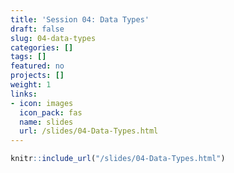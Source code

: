 ```yaml
---
title: 'Session 04: Data Types'
draft: false
slug: 04-data-types
categories: []
tags: []
featured: no
projects: []
weight: 1
links:
- icon: images
  icon_pack: fas
  name: slides
  url: /slides/04-Data-Types.html
---
```


```r
knitr::include_url("/slides/04-Data-Types.html")
```
